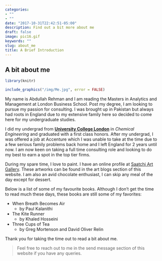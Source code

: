 ```yaml
---
categories:
- ""
- ""
date: "2017-10-31T22:42:51-05:00"
description: Find out a bit more about me
draft: false
image: pic16.gif
keywords: ""
slug: about_me
title: A Brief Introduction
---
```



## A bit about me

```r

library(knitr)

include_graphics("/img/Me.jpg", error = FALSE)

```


My name is Abdullah Rehman and I am reading the Masters in Analytics and Management at London Business School. Post my degree, I am looking to pursue my passion for consulting. I was brought up in Pakistan but always had roots in England due to my extensive family here so decided to come here for my undergraduate studies.

I did my undergrad from [**University College London**](https://www.ucl.ac.uk) in *Chemical Engineering* and graduated with a first class honors. After my undergrad, I was offered a job at Accenture which I was unable to take at the time due to a few serious family problems back home and I left England for 2 years until now. I am now keen on taking a full time consulting role and looking to do my best to earn a spot in the top tier firms. 

During my spare time, I love to paint. I have an online profile at [Saatchi Art Gallery](https://www.saatchiart.com/account/artworks/1107889). These artworks can be found in the art blogs section of this website. I am also an avid chocolate enthusiast, I can skip any meal of the day except for dessert. 


Below is a list of some of my favourite books. Although I don't get the time to read much these days, these books are still some of my favorites:

* When Breath Becomes Air
     * by Paul Kalanithi
* The Kite Runner
     * by Khaled Hosseini
* Three Cups of Tea
     * by Greg Mortenson and David Oliver Relin

Thank you for taking the time out to read a bit about me. 

>Feel free to reach out to me in the send message section of this website if you have any queries. 